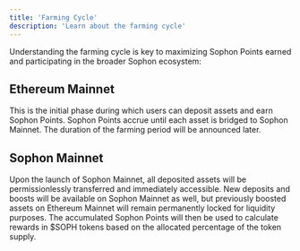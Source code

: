 ```yaml
---
title: 'Farming Cycle'
description: 'Learn about the farming cycle'
---
```


Understanding the farming cycle is key to maximizing Sophon Points earned and participating in the broader Sophon ecosystem:

## Ethereum Mainnet

This is the initial phase during which users can deposit assets and earn Sophon Points. Sophon Points accrue until each asset is bridged to Sophon Mainnet. The duration of the farming period will be announced later.

## Sophon Mainnet

Upon the launch of Sophon Mainnet, all deposited assets will be permissionlessly transferred and immediately accessible. New deposits and boosts will be available on Sophon Mainnet as well, but previously boosted assets on Ethereum Mainnet will remain permanently locked for liquidity purposes. The accumulated Sophon Points will then be used to calculate rewards in $SOPH tokens based on the allocated percentage of the token supply.
